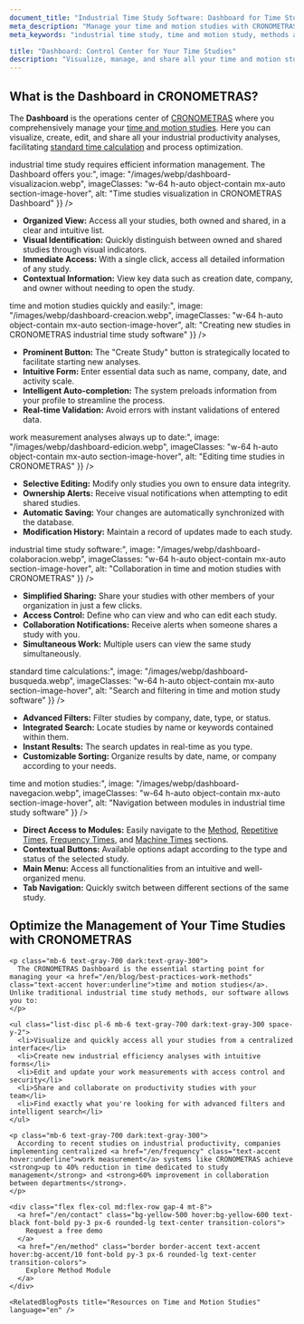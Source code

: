 ```yaml
---
document_title: "Industrial Time Study Software: Dashboard for Time Studies Management and Standard Time Calculation | CRONOMETRAS"
meta_description: "Manage your time and motion studies with CRONOMETRAS Dashboard. Visualize, create, edit, and share industrial productivity analyses for accurate standard time calculation."
meta_keywords: "industrial time study, time and motion study, methods and times, work measurement, standard time, standard time calculation, methods engineering, time study software, dashboard, studies management, industrial productivity"

title: "Dashboard: Control Center for Your Time Studies"
description: "Visualize, manage, and share all your time and motion studies from a single intuitive and powerful operations center."
---
```


<div class="bg-white dark:bg-gray-800 rounded-lg shadow-lg p-8 mb-12">
  <h2 class="text-2xl font-bold mb-4 text-gray-800 dark:text-white">What is the Dashboard in CRONOMETRAS?</h2>
  
  <p class="mb-6 text-gray-700 dark:text-gray-300">
    The <strong>Dashboard</strong> is the operations center of <a href="/en/features" class="text-accent hover:underline">CRONOMETRAS</a> where you comprehensively manage your <a href="/en/blog/best-practices-work-methods" class="text-accent hover:underline">time and motion studies</a>. Here you can visualize, create, edit, and share all your industrial productivity analyses, facilitating <a href="/en/blog/standard-time-calculation" class="text-accent hover:underline">standard time calculation</a> and process optimization.
  </p>
</div>

<Section
  section={{
    title: "Visualization and Quick Access to Your Time Studies",
    content: "Modern <strong>industrial time study</strong> requires efficient information management. The Dashboard offers you:",
    image: "/images/webp/dashboard-visualizacion.webp",
    imageClasses: "w-64 h-auto object-contain mx-auto section-image-hover",
    alt: "Time studies visualization in CRONOMETRAS Dashboard"
  }}
/>

*   **Organized View:** Access all your studies, both owned and shared, in a clear and intuitive list.
*   **Visual Identification:** Quickly distinguish between owned and shared studies through visual indicators.
*   **Immediate Access:** With a single click, access all detailed information of any study.
*   **Contextual Information:** View key data such as creation date, company, and owner without needing to open the study.

<Section
  section={{
    title: "Creation of New Industrial Efficiency Analyses",
    content: "Start new <strong>time and motion studies</strong> quickly and easily:",
    image: "/images/webp/dashboard-creacion.webp",
    imageClasses: "w-64 h-auto object-contain mx-auto section-image-hover",
    alt: "Creating new studies in CRONOMETRAS industrial time study software"
  }}
/>

*   **Prominent Button:** The "Create Study" button is strategically located to facilitate starting new analyses.
*   **Intuitive Form:** Enter essential data such as name, company, date, and activity scale.
*   **Intelligent Auto-completion:** The system preloads information from your profile to streamline the process.
*   **Real-time Validation:** Avoid errors with instant validations of entered data.

<Section
  section={{
    title: "Editing and Updating Your Work Measurements",
    content: "Keep your <strong>work measurement analyses</strong> always up to date:",
    image: "/images/webp/dashboard-edicion.webp",
    imageClasses: "w-64 h-auto object-contain mx-auto section-image-hover",
    alt: "Editing time studies in CRONOMETRAS"
  }}
/>

*   **Selective Editing:** Modify only studies you own to ensure data integrity.
*   **Ownership Alerts:** Receive visual notifications when attempting to edit shared studies.
*   **Automatic Saving:** Your changes are automatically synchronized with the database.
*   **Modification History:** Maintain a record of updates made to each study.

<Section
  section={{
    title: "Organization and Collaboration: Sharing Productivity Studies",
    content: "Enhance teamwork with the collaboration functions of the <strong>industrial time study software</strong>:",
    image: "/images/webp/dashboard-colaboracion.webp",
    imageClasses: "w-64 h-auto object-contain mx-auto section-image-hover",
    alt: "Collaboration in time and motion studies with CRONOMETRAS"
  }}
/>

*   **Simplified Sharing:** Share your studies with other members of your organization in just a few clicks.
*   **Access Control:** Define who can view and who can edit each study.
*   **Collaboration Notifications:** Receive alerts when someone shares a study with you.
*   **Simultaneous Work:** Multiple users can view the same study simultaneously.

<Section
  section={{
    title: "Intelligent Filtering and Searching of Industrial Time Study Data",
    content: "Quickly locate the information you need for your <strong>standard time calculations</strong>:",
    image: "/images/webp/dashboard-busqueda.webp",
    imageClasses: "w-64 h-auto object-contain mx-auto section-image-hover",
    alt: "Search and filtering in time and motion study software"
  }}
/>

*   **Advanced Filters:** Filter studies by company, date, type, or status.
*   **Integrated Search:** Locate studies by name or keywords contained within them.
*   **Instant Results:** The search updates in real-time as you type.
*   **Customizable Sorting:** Organize results by date, name, or company according to your needs.

<Section
  section={{
    title: "Intuitive Navigation to Other CRONOMETRAS Sections",
    content: "Quickly access all the tools necessary for your <strong>time and motion studies</strong>:",
    image: "/images/webp/dashboard-navegacion.webp",
    imageClasses: "w-64 h-auto object-contain mx-auto section-image-hover",
    alt: "Navigation between modules in industrial time study software"
  }}
/>

*   **Direct Access to Modules:** Easily navigate to the <a href="/en/method" class="text-accent hover:underline">Method</a>, <a href="/en/repetitive" class="text-accent hover:underline">Repetitive Times</a>, <a href="/en/frequency" class="text-accent hover:underline">Frequency Times</a>, and <a href="/en/machine" class="text-accent hover:underline">Machine Times</a> sections.
*   **Contextual Buttons:** Available options adapt according to the type and status of the selected study.
*   **Main Menu:** Access all functionalities from an intuitive and well-organized menu.
*   **Tab Navigation:** Quickly switch between different sections of the same study.

<div class="container mx-auto my-12 px-4">
  <div class="bg-white dark:bg-gray-800 rounded-lg shadow-lg p-8">
    <h2 class="text-2xl font-bold mb-6 text-gray-800 dark:text-white">Optimize the Management of Your Time Studies with CRONOMETRAS</h2>

    <p class="mb-6 text-gray-700 dark:text-gray-300">
      The CRONOMETRAS Dashboard is the essential starting point for managing your <a href="/en/blog/best-practices-work-methods" class="text-accent hover:underline">time and motion studies</a>. Unlike traditional industrial time study methods, our software allows you to:
    </p>

    <ul class="list-disc pl-6 mb-6 text-gray-700 dark:text-gray-300 space-y-2">
      <li>Visualize and quickly access all your studies from a centralized interface</li>
      <li>Create new industrial efficiency analyses with intuitive forms</li>
      <li>Edit and update your work measurements with access control and security</li>
      <li>Share and collaborate on productivity studies with your team</li>
      <li>Find exactly what you're looking for with advanced filters and intelligent search</li>
    </ul>

    <p class="mb-6 text-gray-700 dark:text-gray-300">
      According to recent studies on industrial productivity, companies implementing centralized <a href="/en/frequency" class="text-accent hover:underline">work measurement</a> systems like CRONOMETRAS achieve <strong>up to 40% reduction in time dedicated to study management</strong> and <strong>60% improvement in collaboration between departments</strong>.
    </p>

    <div class="flex flex-col md:flex-row gap-4 mt-8">
      <a href="/en/contact" class="bg-yellow-500 hover:bg-yellow-600 text-black font-bold py-3 px-6 rounded-lg text-center transition-colors">
        Request a free demo
      </a>
      <a href="/en/method" class="border border-accent text-accent hover:bg-accent/10 font-bold py-3 px-6 rounded-lg text-center transition-colors">
        Explore Method Module
      </a>
    </div>
    
    <RelatedBlogPosts title="Resources on Time and Motion Studies" language="en" />
  </div>
</div>
